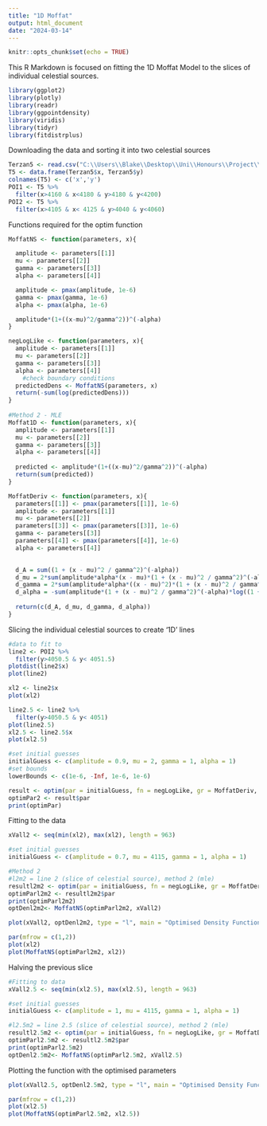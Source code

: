 ```yaml
---
title: "1D Moffat"
output: html_document
date: "2024-03-14"
---
```


```r
knitr::opts_chunk$set(echo = TRUE)
```

This R Markdown is focused on fitting the 1D Moffat Model to the slices of individual celestial sources.

```r
library(ggplot2)
library(plotly)
library(readr)
library(ggpointdensity)
library(viridis)
library(tidyr)
library(fitdistrplus)
```

Downloading the data and sorting it into two celestial sources
```r
Terzan5 <- read.csv("C:\\Users\\Blake\\Desktop\\Uni\\Honours\\Project\\Terzan 5 X-ray events.csv")
T5 <- data.frame(Terzan5$x, Terzan5$y)
colnames(T5) <- c('x','y')
POI1 <- T5 %>%
  filter(x>4160 & x<4180 & y>4180 & y<4200)
POI2 <- T5 %>%
  filter(x>4105 & x< 4125 & y>4040 & y<4060)
```


Functions required for the optim function
```r
MoffatNS <- function(parameters, x){

  amplitude <- parameters[[1]]
  mu <- parameters[[2]]
  gamma <- parameters[[3]]
  alpha <- parameters[[4]]

  amplitude <- pmax(amplitude, 1e-6)
  gamma <- pmax(gamma, 1e-6)
  alpha <- pmax(alpha, 1e-6)

  amplitude*(1+((x-mu)^2/gamma^2))^(-alpha)
}

negLogLike <- function(parameters, x){
  amplitude <- parameters[[1]]
  mu <- parameters[[2]]
  gamma <- parameters[[3]]
  alpha <- parameters[[4]]
    #check boundary conditions
  predictedDens <- MoffatNS(parameters, x)
  return(-sum(log(predictedDens)))
}
 
#Method 2 - MLE
Moffat1D <- function(parameters, x){
  amplitude <- parameters[[1]]
  mu <- parameters[[2]]
  gamma <- parameters[[3]]
  alpha <- parameters[[4]]
  
  predicted <- amplitude*(1+((x-mu)^2/gamma^2))^(-alpha)
  return(sum(predicted))
}

MoffatDeriv <- function(parameters, x){
  parameters[[1]] <- pmax(parameters[[1]], 1e-6)
  amplitude <- parameters[[1]]
  mu <- parameters[[2]]
  parameters[[3]] <- pmax(parameters[[3]], 1e-6)
  gamma <- parameters[[3]]
  parameters[[4]] <- pmax(parameters[[4]], 1e-6)
  alpha <- parameters[[4]]
  

  d_A = sum((1 + (x - mu)^2 / gamma^2)^(-alpha))
  d_mu = 2*sum(amplitude*alpha*(x - mu)*(1 + (x - mu)^2 / gamma^2)^(-alpha)/((1 + (x - mu)^2 / gamma^2)*gamma^2))
  d_gamma = 2*sum(amplitude*alpha*((x - mu)^2)*(1 + (x - mu)^2 / gamma^2)^(-alpha)/((1 + (x - mu)^2 / gamma^2)*gamma^3))
  d_alpha = -sum(amplitude*(1 + (x - mu)^2 / gamma^2)^(-alpha)*log((1 + (x - mu)^2 / gamma^2)))
  
  return(c(d_A, d_mu, d_gamma, d_alpha))
}

```


Slicing the individual celestial sources to create '1D' lines

```r
#data to fit to
line2 <- POI2 %>%
  filter(y>4050.5 & y< 4051.5)
plotdist(line2$x)
plot(line2)

xl2 <- line2$x
plot(xl2)

line2.5 <- line2 %>%
  filter(y>4050.5 & y< 4051)
plot(line2.5)
xl2.5 <- line2.5$x
plot(xl2.5)
```

```r
#set initial guesses
initialGuess <- c(amplitude = 0.9, mu = 2, gamma = 1, alpha = 1)
#set bounds
lowerBounds <- c(1e-6, -Inf, 1e-6, 1e-6)

result <- optim(par = initialGuess, fn = negLogLike, gr = MoffatDeriv, x = sampleData, method = "L-BFGS-B", lower = lowerBounds)
optimPar2 <- result$par
print(optimPar)
```

Fitting to the data
```r
xVall2 <- seq(min(xl2), max(xl2), length = 963)

#set initial guesses
initialGuess <- c(amplitude = 0.7, mu = 4115, gamma = 1, alpha = 1)

#Method 2
#l2m2 = line 2 (slice of celestial source), method 2 (mle)
resultl2m2 <- optim(par = initialGuess, fn = negLogLike, gr = MoffatDeriv, x = xl2, lower = lowerBounds, method = "L-BFGS-B")
optimParl2m2 <- resultl2m2$par
print(optimParl2m2)
optDenl2m2<- MoffatNS(optimParl2m2, xVall2)
```
```r
plot(xVall2, optDenl2m2, type = "l", main = "Optimised Density Function", xlab = "x", ylab = "Density")

par(mfrow = c(1,2))
plot(xl2)
plot(MoffatNS(optimParl2m2, xl2))
```

Halving the previous slice
```r
#Fitting to data
xVall2.5 <- seq(min(xl2.5), max(xl2.5), length = 963)

#set initial guesses
initialGuess <- c(amplitude = 1, mu = 4115, gamma = 1, alpha = 1)

#l2.5m2 = line 2.5 (slice of celestial source), method 2 (mle)
resultl2.5m2 <- optim(par = initialGuess, fn = negLogLike, gr = MoffatDeriv, x = xl2.5, lower = lowerBounds, method = "L-BFGS-B")
optimParl2.5m2 <- resultl2.5m2$par
print(optimParl2.5m2)
optDenl2.5m2<- MoffatNS(optimParl2.5m2, xVall2.5)
```

Plotting the function with the optimised parameters
```r
plot(xVall2.5, optDenl2.5m2, type = "l", main = "Optimised Density Function", xlab = "x", ylab = "Density")

par(mfrow = c(1,2))
plot(xl2.5)
plot(MoffatNS(optimParl2.5m2, xl2.5))
```

